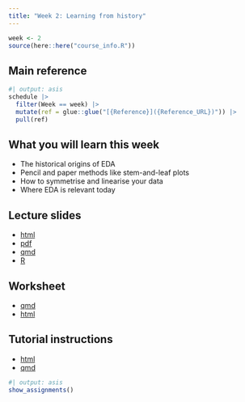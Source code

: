 ```yaml
---
title: "Week 2: Learning from history"
---
```


```r
week <- 2
source(here::here("course_info.R"))
```

## Main reference

```r
#| output: asis
schedule |>
  filter(Week == week) |>
  mutate(ref = glue::glue("[{Reference}]({Reference_URL})")) |>
  pull(ref)
```

## What you will learn this week

- The historical origins of EDA
- Pencil and paper methods like stem-and-leaf plots
- How to symmetrise and linearise your data
- Where EDA is relevant today

## Lecture slides

- [html](https://ddde.numbat.space/week2/slides.html)
- [pdf](https://ddde.numbat.space/week2/slides.pdf)
- [qmd](https://ddde.numbat.space/week2/slides.qmd)
- [R](https://ddde.numbat.space/week2/slides.R)

## Worksheet

- [qmd](https://ddde.numbat.space/week2/worksheet.qmd)
- [html](https://ddde.numbat.space/week2/worksheet.html)

## Tutorial instructions

- [html](https://ddde.numbat.space/week2/tutorial.html)
- [qmd](https://ddde.numbat.space/week2/tutorial.qmd)


```r
#| output: asis
show_assignments()
```
